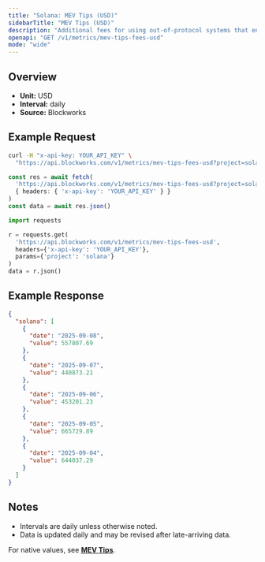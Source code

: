 ```yaml
---
title: "Solana: MEV Tips (USD)"
sidebarTitle: "MEV Tips (USD)"
description: "Additional fees for using out-of-protocol systems that enables users to send transactions, or a bundle of transactions, to block builders or leaders for faster transaction execution, MEV capture, or MEV protection."
openapi: "GET /v1/metrics/mev-tips-fees-usd"
mode: "wide"
---
```


## Overview

- **Unit:** USD
- **Interval:** daily
- **Source:** Blockworks

## Example Request

<CodeGroup>

```bash cURL
curl -H "x-api-key: YOUR_API_KEY" \
  "https://api.blockworks.com/v1/metrics/mev-tips-fees-usd?project=solana"
```

```typescript TypeScript
const res = await fetch(
  'https://api.blockworks.com/v1/metrics/mev-tips-fees-usd?project=solana',
  { headers: { 'x-api-key': 'YOUR_API_KEY' } }
)
const data = await res.json()
```

```python Python
import requests

r = requests.get(
  'https://api.blockworks.com/v1/metrics/mev-tips-fees-usd',
  headers={'x-api-key': 'YOUR_API_KEY'},
  params={'project': 'solana'}
)
data = r.json()
```

</CodeGroup>

## Example Response

```json
{
  "solana": [
    {
      "date": "2025-09-08",
      "value": 557807.69
    },
    {
      "date": "2025-09-07",
      "value": 440873.21
    },
    {
      "date": "2025-09-06",
      "value": 453201.23
    },
    {
      "date": "2025-09-05",
      "value": 665729.89
    },
    {
      "date": "2025-09-04",
      "value": 644037.29
    }
  ]
}
```

## Notes
- Intervals are daily unless otherwise noted.
- Data is updated daily and may be revised after late-arriving data.


<Note>For native values, see **[MEV Tips](./mev-tips-fees)**.</Note>